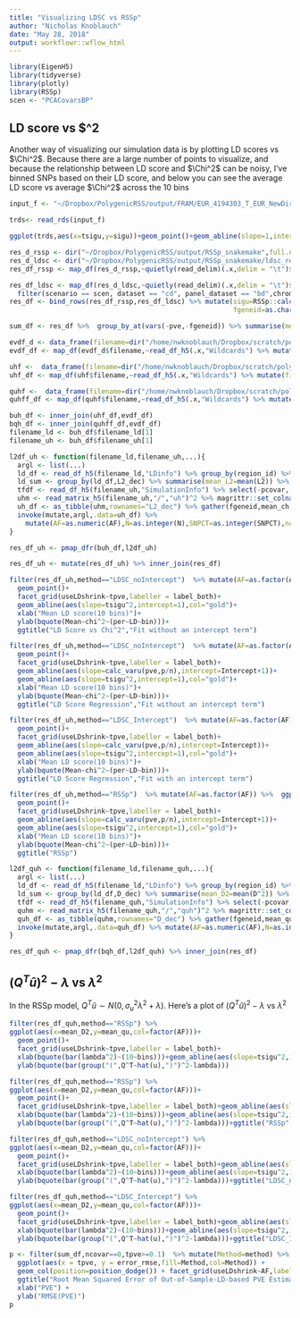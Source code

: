 ```yaml
---
title: "Visualizing LDSC vs RSSp"
author: "Nicholas Knoblauch"
date: "May 28, 2018"
output: workflowr::wflow_html
---
```



```r
library(EigenH5)
library(tidyverse)
library(plotly)
library(RSSp)
scen <- "PCACovarsBP"
```

## LD score vs $\Chi^2

Another way of visualizing our simulation data is by plotting LD scores vs $\Chi^2$.  Because there are a large number of points to visualize, and because the relationship between LD score and $\Chi^2$ can be noisy, I've binned SNPs based on their LD score, and below you can see the average LD score vs average $\Chi^2$ across the 10 bins


```r
input_f <- "~/Dropbox/PolygenicRSS/output/FRAM/EUR_4194303_T_EUR_NewDirF_T_3_gwas_RSSp_res_gwas_0.01_2.RDS"

trds<- read_rds(input_f)
```


```r
ggplot(trds,aes(x=tsigu,y=sigu))+geom_point()+geom_abline(slope=1,intercept=0)+geom_smooth(method="lm")+xlab(bquote(sigma[u]))+ylab(bquote(hat(sigma[u])))+facet_wrap(~)

```




```r
res_d_rssp <- dir("~/Dropbox/PolygenicRSS/output/RSSp_snakemake",full.names = T,pattern="SNP")
res_d_ldsc <- dir("~/Dropbox/PolygenicRSS/output/RSSp_snakemake/ldsc_res/",pattern="cd",full.names = T)
res_df_rssp <- map_df(res_d_rssp,~quietly(read_delim)(.x,delim = "\t")$result %>% mutate(chrom=as.character(chrom),method="RSSp")) %>% filter(!is.na(simulation),!is.na(useLDshrink),!is.na(ncovar)) %>% filter(scenario == scen, dataset == "cd", panel_dataset == "bd",chrom=="1-22",simulation=="gwas",!is.na(chrom),!is.na(AF)) %>% select(-ends_with("bound"),-sigu,-lnZ,-bias,-tbias,-optim,-useGradient,-log_params,-message,-convergence) %>% mutate(Intercept="0")

res_df_ldsc <- map_df(res_d_ldsc,~quietly(read_delim)(.x,delim = "\t")$result %>% mutate(Intercept=as.character(Intercept),chrom=as.character(chrom),method=ifelse(useIntercept,"LDSC_Intercept","LDSC_noIntercept"))) %>%
  filter(scenario == scen, dataset == "cd", panel_dataset == "bd",chrom=="1-22",simulation=="gwas",!is.na(chrom),!is.na(AF),!is.na(ncovar))%>% select(-Lambda_GC,-Mean_Chi_2,-Total_time_elapsed)
res_df <- bind_rows(res_df_rssp,res_df_ldsc) %>% mutate(sigu=RSSp::calc_sigu(pve,p/n),
                                                        fgeneid=as.character(fgeneid)) %>% mutate(Intercept=ifelse(is.na(as.numeric(Intercept)),0,as.numeric(Intercept)))

sum_df <- res_df %>%  group_by_at(vars(-pve,-fgeneid)) %>% summarise(mean_pve=mean(pve),sd_pve=sd(pve),error_pve=mean((pve-tpve)^2),error_sd=sd((pve-tpve)/tpve),rel_error_pve=mean(((pve-tpve)/tpve)^2)) %>% ungroup() %>% mutate(error_rmse=sqrt(error_pve))
```



```r
evdf_d <- data_frame(filename=dir("/home/nwknoblauch/Dropbox/scratch/polyg_scratch/EVD_H5",full.names=T)) %>% filter(!grepl('dell',filename)) %>% filter(!grepl('sparse_LD',filename)) 
evdf_df <- map_df(evdf_d$filename,~read_df_h5(.x,"Wildcards") %>% mutate(filename_ld=.x))
```


```r

uhf <-  data_frame(filename=dir("/home/nwknoblauch/Dropbox/scratch/polyg_scratch/gwas_uh/",full.names=T)) %>% filter(!grepl('dell',filename))%>% filter(grepl(paste0("_",scen,"_"),filename))
uhf_df <- map_df(uhf$filename,~read_df_h5(.x,"Wildcards") %>% mutate(filename_uh=.x))
```


```r
quhf <-  data_frame(filename=dir("/home/nwknoblauch/Dropbox/scratch/polyg_scratch/quh/",full.names=T)) %>% filter(!grepl('dell',filename))%>% filter(grepl(paste0("_",scen,"_"),filename))
quhff_df <- map_df(quhf$filename,~read_df_h5(.x,"Wildcards") %>% mutate(filename_quh=.x))
```



```r
buh_df <- inner_join(uhf_df,evdf_df)
bqh_df <- inner_join(quhff_df,evdf_df)
filename_ld <- buh_df$filename_ld[1]
filename_uh <- buh_df$filename_uh[1]
```


```r
l2df_uh <- function(filename_ld,filename_uh,...){
  argl <- list(...)
  ld_df <- read_df_h5(filename_ld,"LDinfo") %>% group_by(region_id) %>% do(mutate(.,L2=read_vector_h5(filename_ld,paste0("L2/",as.character(.$region_id[1])),"L2"))) %>% ungroup() %>% mutate(L2_dec=ntile(L2,10)) 
  ld_sum <- group_by(ld_df,L2_dec) %>% summarise(mean_L2=mean(L2)) %>% ungroup() %>% mutate(L2_dec=as.character(L2_dec))
  tfdf <- read_df_h5(filename_uh,"SimulationInfo") %>% select(-pcovar,-p,-n,-tbias,-tsigu)
  uhm <- read_matrix_h5(filename_uh,"/","uh")^2 %>% magrittr::set_colnames(tfdf$fgeneid) %>%  apply(2,function(x,l2d){by(x,l2d,mean)},l2d=ld_df$L2_dec)
  uh_df <- as_tibble(uhm,rownames="L2_dec") %>% gather(fgeneid,mean_ch,-L2_dec) %>% inner_join(tfdf) %>% inner_join(ld_sum)
  invoke(mutate,argl,.data=uh_df) %>%
    mutate(AF=as.numeric(AF),N=as.integer(N),SNPCT=as.integer(SNPCT),ncovar=as.integer(ncovar),useLDshrink=as.logical(useLDshrink),useLDetect=as.logical(useLDetect))
}

res_df_uh <- pmap_dfr(buh_df,l2df_uh)

```
```r
res_df_uh <- mutate(res_df_uh) %>% inner_join(res_df)
```

```r
filter(res_df_uh,method=="LDSC_noIntercept")  %>% mutate(AF=as.factor(AF)) %>%  ggplot(aes(x=mean_L2,y=mean_ch,col=AF))+
  geom_point()+
  facet_grid(useLDshrink~tpve,labeller = label_both)+
  geom_abline(aes(slope=tsigu^2,intercept=1),col="gold")+
  xlab("Mean LD score(10 bins)")+
  ylab(bquote(Mean~chi^2~(per~LD~bin)))+
  ggtitle("LD Score vs Chi^2","Fit without an intercept term")
```


```r
filter(res_df_uh,method=="LDSC_noIntercept")  %>% mutate(AF=as.factor(AF)) %>%  ggplot(aes(x=mean_L2,y=mean_ch,col=AF))+
  geom_point()+
  facet_grid(useLDshrink~tpve,labeller = label_both)+
  geom_abline(aes(slope=calc_varu(pve,p/n),intercept=Intercept+1))+
  geom_abline(aes(slope=tsigu^2,intercept=1),col="gold")+
  xlab("Mean LD score(10 bins)")+
  ylab(bquote(Mean~chi^2~(per~LD~bin)))+
  ggtitle("LD Score Regression","Fit without an intercept term")
```

```r
filter(res_df_uh,method=="LDSC_Intercept")  %>% mutate(AF=as.factor(AF)) %>%  ggplot(aes(x=mean_L2,y=mean_ch,col=AF))+
  geom_point()+
  facet_grid(useLDshrink~tpve,labeller = label_both)+
  geom_abline(aes(slope=calc_varu(pve,p/n),intercept=Intercept))+
  geom_abline(aes(slope=tsigu^2,intercept=1),col="gold")+
  xlab("Mean LD score(10 bins)")+
  ylab(bquote(Mean~chi^2~(per~LD~bin)))+
  ggtitle("LD Score Regression","Fit with an intercept term")
```

```r
filter(res_df_uh,method=="RSSp")  %>% mutate(AF=as.factor(AF)) %>%  ggplot(aes(x=mean_L2,y=mean_ch,col=AF))+
  geom_point()+
  facet_grid(useLDshrink~tpve,labeller = label_both)+
  geom_abline(aes(slope=calc_varu(pve,p/n),intercept=Intercept+1))+
  geom_abline(aes(slope=tsigu^2,intercept=1),col="gold")+
  xlab("Mean LD score(10 bins)")+
  ylab(bquote(Mean~chi^2~(per~LD~bin)))+
  ggtitle("RSSp")
```


```r
l2df_quh <- function(filename_ld,filename_quh,...){
  argl <- list(...)
  ld_df <- read_df_h5(filename_ld,"LDinfo") %>% group_by(region_id) %>% do(mutate(.,D=read_vector_h5(filename_ld,paste0("EVD/",as.character(.$region_id[1])),"D"))) %>% ungroup() %>% mutate(D_dec=ntile(D,20)) 
  ld_sum <- group_by(ld_df,D_dec) %>% summarise(mean_D2=mean(D^2)) %>% ungroup() %>% mutate(D_dec=as.character(D_dec))
  tfdf <- read_df_h5(filename_quh,"SimulationInfo") %>% select(-pcovar,-p,-n,-tbias,-tsigu)
  quhm <- read_matrix_h5(filename_quh,"/","quh")^2 %>% magrittr::set_colnames(tfdf$fgeneid) %>%  apply(2,function(x,d_dec,d){by(x-d,d_dec,mean)},d=ld_df$D,d_dec=ld_df$D_dec)
  quh_df <- as_tibble(quhm,rownames="D_dec") %>% gather(fgeneid,mean_qu,-D_dec) %>% inner_join(tfdf) %>% inner_join(ld_sum)
  invoke(mutate,argl,.data=quh_df) %>% mutate(AF=as.numeric(AF),N=as.integer(N),SNPCT=as.integer(SNPCT),ncovar=as.integer(ncovar),useLDshrink=as.logical(useLDshrink),useLDetect=as.logical(useLDetect))
}

res_df_quh <- pmap_dfr(bqh_df,l2df_quh) %>% inner_join(res_df)
```
## $(Q^{T}\hat{u})^2-\lambda$ vs $\lambda^2$


In the RSSp model, $Q^{T}\hat{u} \sim N(0,\sigma^2_u \lambda^2+\lambda)$.  Here's a plot of $(Q^{T}\hat{u})^2-\lambda$ vs $\lambda^2$



```r
filter(res_df_quh,method=="RSSp") %>% 
ggplot(aes(x=mean_D2,y=mean_qu,col=factor(AF)))+
  geom_point()+
  facet_grid(useLDshrink~tpve,labeller = label_both)+
  xlab(bquote(bar(lambda^2)~(10~bins)))+geom_abline(aes(slope=tsigu^2,intercept=0),col="gold")+
  ylab(bquote(bar(group("(",Q^T~hat(u),")")^2-lambda)))
```

```r
filter(res_df_quh,method=="RSSp") %>% 
ggplot(aes(x=mean_D2,y=mean_qu,col=factor(AF)))+
  geom_point()+
  facet_grid(useLDshrink~tpve,labeller = label_both)+geom_abline(aes(slope=sigu^2,intercept=Intercept,col=factor(AF)))+
  xlab(bquote(bar(lambda^2)~(10~bins)))+geom_abline(aes(slope=tsigu^2,intercept=0),col="gold")+
  ylab(bquote(bar(group("(",Q^T~hat(u),")")^2-lambda)))+ggtitle("RSSp")
```


```r

filter(res_df_quh,method=="LDSC_noIntercept") %>% 
ggplot(aes(x=mean_D2,y=mean_qu,col=factor(AF)))+
  geom_point()+
  facet_grid(useLDshrink~tpve,labeller = label_both)+geom_abline(aes(slope=calc_varu(pve,p/n),intercept=Intercept,col=factor(AF)))+
  xlab(bquote(bar(lambda^2)~(10~bins)))+geom_abline(aes(slope=tsigu^2,intercept=0),col="gold")+
  ylab(bquote(bar(group("(",Q^T~hat(u),")")^2-lambda)))+ggtitle("LDSC_noIntercept")
```




```r

filter(res_df_quh,method=="LDSC_Intercept") %>% 
ggplot(aes(x=mean_D2,y=mean_qu,col=factor(AF)))+
  geom_point()+
  facet_grid(useLDshrink~tpve,labeller = label_both)+geom_abline(aes(slope=calc_varu(pve,p/n),intercept=Intercept-1,col=factor(AF)))+
  xlab(bquote(bar(lambda^2)~(10~bins)))+geom_abline(aes(slope=tsigu^2,intercept=0),col="gold")+
  ylab(bquote(bar(group("(",Q^T~hat(u),")")^2-lambda)))+ggtitle("LDSC_Intercept")
```

```r
p <- filter(sum_df,ncovar==0,tpve>=0.1)  %>% mutate(Method=method) %>%
  ggplot(aes(x = tpve, y = error_rmse,fill=Method,col=Method)) +
  geom_col(position=position_dodge()) + facet_grid(useLDshrink~AF,labeller = label_both)+
  ggtitle("Root Mean Squared Error of Out-of-Sample-LD-based PVE Estimates","10 replicates per PVE value") +
  xlab("PVE") +
  ylab("RMSE(PVE)")
p
```

